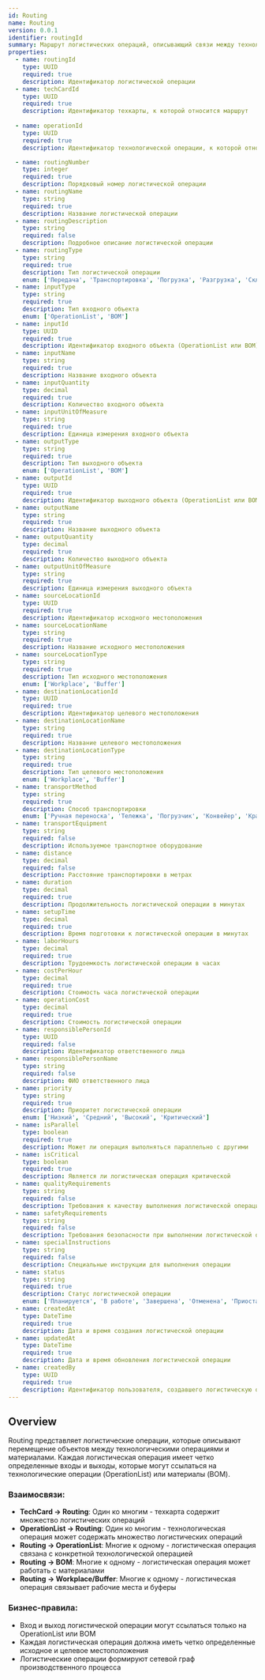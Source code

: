 ```yaml
---
id: Routing
name: Routing
version: 0.0.1
identifier: routingId
summary: Маршрут логистических операций, описывающий связи между технологическими операциями и материалами. Каждая логистическая операция имеет вход и выход, которые могут ссылаться на OperationList или BOM.
properties:
  - name: routingId
    type: UUID
    required: true
    description: Идентификатор логистической операции
  - name: techCardId
    type: UUID
    required: true
    description: Идентификатор техкарты, к которой относится маршрут
  
  - name: operationId
    type: UUID
    required: true
    description: Идентификатор технологической операции, к которой относится логистическая операция

  - name: routingNumber
    type: integer
    required: true
    description: Порядковый номер логистической операции
  - name: routingName
    type: string
    required: true
    description: Название логистической операции
  - name: routingDescription
    type: string
    required: false
    description: Подробное описание логистической операции
  - name: routingType
    type: string
    required: true
    description: Тип логистической операции
    enum: ['Передача', 'Транспортировка', 'Погрузка', 'Разгрузка', 'Складирование', 'Комплектация', 'Контроль', 'Другое']
  - name: inputType
    type: string
    required: true
    description: Тип входного объекта
    enum: ['OperationList', 'BOM']
  - name: inputId
    type: UUID
    required: true
    description: Идентификатор входного объекта (OperationList или BOM)
  - name: inputName
    type: string
    required: true
    description: Название входного объекта
  - name: inputQuantity
    type: decimal
    required: true
    description: Количество входного объекта
  - name: inputUnitOfMeasure
    type: string
    required: true
    description: Единица измерения входного объекта
  - name: outputType
    type: string
    required: true
    description: Тип выходного объекта
    enum: ['OperationList', 'BOM']
  - name: outputId
    type: UUID
    required: true
    description: Идентификатор выходного объекта (OperationList или BOM)
  - name: outputName
    type: string
    required: true
    description: Название выходного объекта
  - name: outputQuantity
    type: decimal
    required: true
    description: Количество выходного объекта
  - name: outputUnitOfMeasure
    type: string
    required: true
    description: Единица измерения выходного объекта
  - name: sourceLocationId
    type: UUID
    required: true
    description: Идентификатор исходного местоположения
  - name: sourceLocationName
    type: string
    required: true
    description: Название исходного местоположения
  - name: sourceLocationType
    type: string
    required: true
    description: Тип исходного местоположения
    enum: ['Workplace', 'Buffer']
  - name: destinationLocationId
    type: UUID
    required: true
    description: Идентификатор целевого местоположения
  - name: destinationLocationName
    type: string
    required: true
    description: Название целевого местоположения
  - name: destinationLocationType
    type: string
    required: true
    description: Тип целевого местоположения
    enum: ['Workplace', 'Buffer']
  - name: transportMethod
    type: string
    required: true
    description: Способ транспортировки
    enum: ['Ручная переноска', 'Тележка', 'Погрузчик', 'Конвейер', 'Кран', 'Автомобиль', 'Другое']
  - name: transportEquipment
    type: string
    required: false
    description: Используемое транспортное оборудование
  - name: distance
    type: decimal
    required: false
    description: Расстояние транспортировки в метрах
  - name: duration
    type: decimal
    required: true
    description: Продолжительность логистической операции в минутах
  - name: setupTime
    type: decimal
    required: true
    description: Время подготовки к логистической операции в минутах
  - name: laborHours
    type: decimal
    required: true
    description: Трудоемкость логистической операции в часах
  - name: costPerHour
    type: decimal
    required: true
    description: Стоимость часа логистической операции
  - name: operationCost
    type: decimal
    required: true
    description: Стоимость логистической операции
  - name: responsiblePersonId
    type: UUID
    required: false
    description: Идентификатор ответственного лица
  - name: responsiblePersonName
    type: string
    required: false
    description: ФИО ответственного лица
  - name: priority
    type: string
    required: true
    description: Приоритет логистической операции
    enum: ['Низкий', 'Средний', 'Высокий', 'Критический']
  - name: isParallel
    type: boolean
    required: true
    description: Может ли операция выполняться параллельно с другими
  - name: isCritical
    type: boolean
    required: true
    description: Является ли логистическая операция критической
  - name: qualityRequirements
    type: string
    required: false
    description: Требования к качеству выполнения логистической операции
  - name: safetyRequirements
    type: string
    required: false
    description: Требования безопасности при выполнении логистической операции
  - name: specialInstructions
    type: string
    required: false
    description: Специальные инструкции для выполнения операции
  - name: status
    type: string
    required: true
    description: Статус логистической операции
    enum: ['Планируется', 'В работе', 'Завершена', 'Отменена', 'Приостановлена']
  - name: createdAt
    type: DateTime
    required: true
    description: Дата и время создания логистической операции
  - name: updatedAt
    type: DateTime
    required: true
    description: Дата и время обновления логистической операции
  - name: createdBy
    type: UUID
    required: true
    description: Идентификатор пользователя, создавшего логистическую операцию
---
```


## Overview
Routing представляет логистические операции, которые описывают перемещение объектов между технологическими операциями и материалами. Каждая логистическая операция имеет четко определенные входы и выходы, которые могут ссылаться на технологические операции (OperationList) или материалы (BOM).

### Взаимосвязи:
- **TechCard → Routing**: Один ко многим - техкарта содержит множество логистических операций
- **OperationList → Routing**: Один ко многим - технологическая операция может содержать множество логистических операций
- **Routing → OperationList**: Многие к одному - логистическая операция связана с конкретной технологической операцией
- **Routing → BOM**: Многие к одному - логистическая операция может работать с материалами
- **Routing → Workplace/Buffer**: Многие к одному - логистическая операция связывает рабочие места и буферы

### Бизнес-правила:
- Вход и выход логистической операции могут ссылаться только на OperationList или BOM
- Каждая логистическая операция должна иметь четко определенные исходное и целевое местоположения
- Логистические операции формируют сетевой граф производственного процесса

<EntityPropertiesTable />